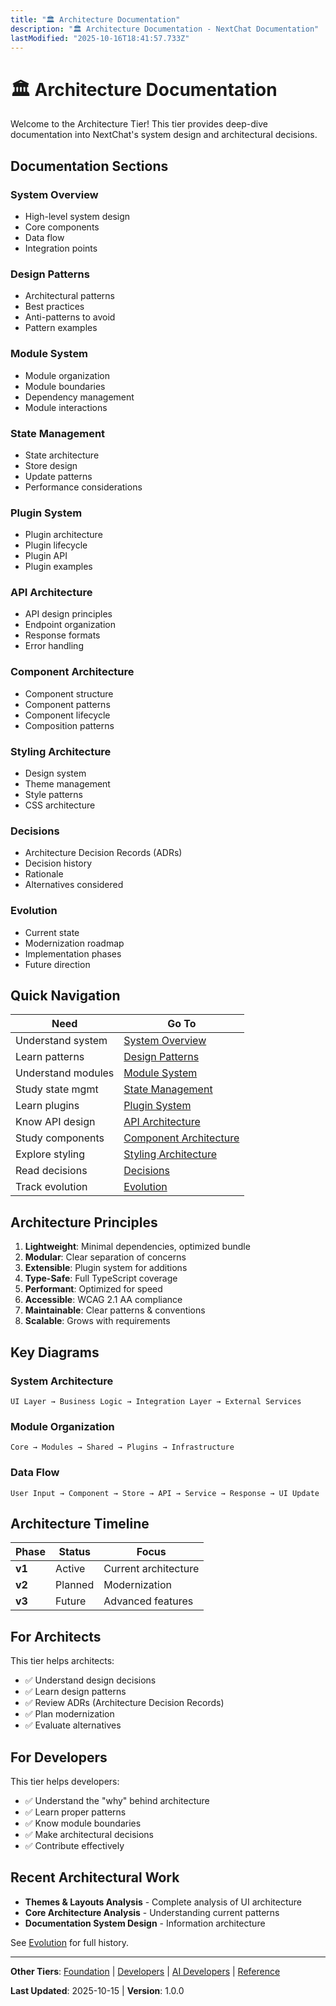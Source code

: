 ```yaml
---
title: "🏛️ Architecture Documentation"
description: "🏛️ Architecture Documentation - NextChat Documentation"
lastModified: "2025-10-16T18:41:57.733Z"
---
```


# 🏛️ Architecture Documentation

Welcome to the Architecture Tier! This tier provides deep-dive documentation into NextChat's system design and architectural decisions.

## Documentation Sections

### System Overview
- High-level system design
- Core components
- Data flow
- Integration points

### Design Patterns
- Architectural patterns
- Best practices
- Anti-patterns to avoid
- Pattern examples

### Module System
- Module organization
- Module boundaries
- Dependency management
- Module interactions

### State Management
- State architecture
- Store design
- Update patterns
- Performance considerations

### Plugin System
- Plugin architecture
- Plugin lifecycle
- Plugin API
- Plugin examples

### API Architecture
- API design principles
- Endpoint organization
- Response formats
- Error handling

### Component Architecture
- Component structure
- Component patterns
- Component lifecycle
- Composition patterns

### Styling Architecture
- Design system
- Theme management
- Style patterns
- CSS architecture

### Decisions
- Architecture Decision Records (ADRs)
- Decision history
- Rationale
- Alternatives considered

### Evolution
- Current state
- Modernization roadmap
- Implementation phases
- Future direction

## Quick Navigation

| Need | Go To |
|------|-------|
| Understand system | [System Overview](/docs//docs/01-system-overview.md) |
| Learn patterns | [Design Patterns](/docs//docs/02-design-patterns.md) |
| Understand modules | [Module System](/docs//docs/03-module-system.md) |
| Study state mgmt | [State Management](/docs//docs/04-state-management.md) |
| Learn plugins | [Plugin System](/docs//docs/05-plugin-system.md) |
| Know API design | [API Architecture](/docs//docs/06-api-architecture.md) |
| Study components | [Component Architecture](/docs//docs/07-component-architecture.md) |
| Explore styling | [Styling Architecture](/docs//docs/08-styling-architecture.md) |
| Read decisions | [Decisions](./decisions/) |
| Track evolution | [Evolution](./evolution/) |

## Architecture Principles

1. **Lightweight**: Minimal dependencies, optimized bundle
2. **Modular**: Clear separation of concerns
3. **Extensible**: Plugin system for additions
4. **Type-Safe**: Full TypeScript coverage
5. **Performant**: Optimized for speed
6. **Accessible**: WCAG 2.1 AA compliance
7. **Maintainable**: Clear patterns & conventions
8. **Scalable**: Grows with requirements

## Key Diagrams

### System Architecture
```
UI Layer → Business Logic → Integration Layer → External Services
```

### Module Organization
```
Core → Modules → Shared → Plugins → Infrastructure
```

### Data Flow
```
User Input → Component → Store → API → Service → Response → UI Update
```

## Architecture Timeline

| Phase | Status | Focus |
|-------|--------|-------|
| **v1** | Active | Current architecture |
| **v2** | Planned | Modernization |
| **v3** | Future | Advanced features |

## For Architects

This tier helps architects:
- ✅ Understand design decisions
- ✅ Learn design patterns
- ✅ Review ADRs (Architecture Decision Records)
- ✅ Plan modernization
- ✅ Evaluate alternatives

## For Developers

This tier helps developers:
- ✅ Understand the "why" behind architecture
- ✅ Learn proper patterns
- ✅ Know module boundaries
- ✅ Make architectural decisions
- ✅ Contribute effectively

## Recent Architectural Work

- **Themes & Layouts Analysis** - Complete analysis of UI architecture
- **Core Architecture Analysis** - Understanding current patterns
- **Documentation System Design** - Information architecture

See [Evolution](./evolution/) for full history.

---

**Other Tiers**: [Foundation](../foundation/) | [Developers](../developers/) | [AI Developers](../ai-developers/) | [Reference](../reference/)

**Last Updated**: 2025-10-15 | **Version**: 1.0.0

